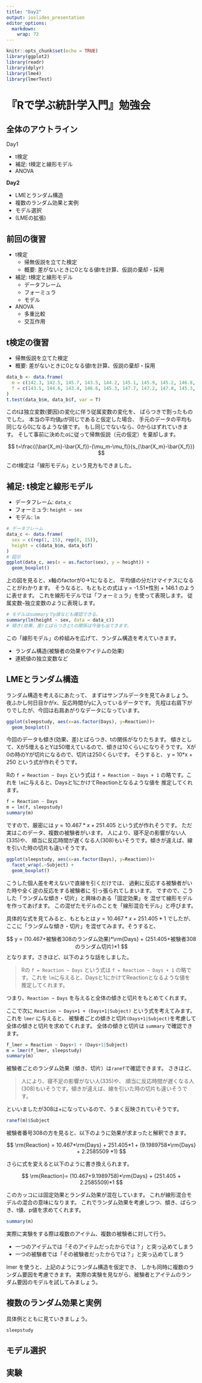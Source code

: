 ```yaml
---
title: "Day2"
output: ioslides_presentation
editor_options: 
  markdown: 
    wrap: 72
---
```


```r
knitr::opts_chunk$set(echo = TRUE)
library(ggplot2)
library(readr)
library(dplyr)
library(lme4)
library(lmerTest)
```

# 『Rで学ぶ統計学入門』勉強会

## 全体のアウトライン

Day1

-   t検定
-   補足: t検定と線形モデル
-   ANOVA

**Day2**

-   LMEとランダム構造
-   複数のランダム効果と実例
-   モデル選択
-   (LMEの拡張)

## 前回の復習

-   t検定
    -   帰無仮説を立てた検定
    -   概要: 差がないときに0となる値tを計算、仮説の棄却・採用
-   補足: t検定と線形モデル
    -   データフレーム
    -   フォーミュラ
    -   モデル
-   ANOVA
    -   多重比較
    -   交互作用

## t検定の復習

-   帰無仮説を立てた検定
-   概要: 差がないときに0となる値tを計算、仮説の棄却・採用

```r
data_b <- data.frame(
  m = c(142.3, 142.5, 145.7, 143.5, 144.2, 145.1, 145.9, 145.2, 146.8, 145.7, 145.4, 144.6, 144.2, 145.9, 142.1),
  f = c(143.5, 144.6, 143.4, 146.6, 145.3, 147.7, 147.2, 147.8, 145.3, 145.7, 147.5, 147.2, 148.8, 147.9, 143.3)
)
t.test(data_b$m, data_b$f, var = T)
```

このtは独立変数(要因)の変化に伴う従属変数の変化を、
ばらつきで割ったものでした。
本当の平均値$\mu$が同じであると仮定した場合、
手元のデータの平均も同じなら0になるような値です。
もし同じでないなら、0からはずれていきます。
そして事前に決めた$\alpha$に従って帰無仮説（元の仮定）を棄却します。

$$
t=\frac{(\bar{X_m}-\bar{X_f})-(\mu_m-\mu_f)}{s_{\bar{X_m}-\bar{X_f}}}
$$

このt検定は「線形モデル」という見方もできました。

## 補足: t検定と線形モデル

-   データフレーム: `data_c`
-   フォーミュラ: `height ~ sex`
-   モデル: `lm`

```r
# データフレーム
data_c <- data.frame(
  sex = c(rep(1, 15), rep(0, 15)),
  height = c(data_b$m, data_b$f)
)
# 図示
ggplot(data_c, aes(x = as.factor(sex), y = height)) +
  geom_boxplot()
```

上の図を見ると、x軸のfactorが0→1になると、
平均値の分だけマイナスになることがわかります。
そうなると、もともとの式は y = -1.51\*性別 + 146.1 のように表せます。
これを線形モデルでは「フォーミュラ」を使って表現します。
従属変数`~`独立変数のように表現します。

```r
# モデルはsummaryでp値なども確認できる。
summary(lm(height ~ sex, data = data_c))
# 傾き(効果、差)とばらつきとtの関係は今後も出てきます。
```

この「線形モデル」の枠組みを広げて、ランダム構造を考えていきます。

-   ランダム構造(被験者の効果やアイテムの効果)
-   連続値の独立変数など

## LMEとランダム構造

ランダム構造を考えるにあたって、 まずはサンプルデータを見てみましょう。
夜ふかし何日目かがx、反応時間がyに入っているデータです。
先程は右肩下がりでしたが、今回は右肩あがりなデータになっています。

```r
ggplot(sleepstudy, aes(x=as.factor(Days), y=Reaction))+
  geom_boxplot()
```

今回のデータも傾き(効果、差)とばらつき、tの関係がなりたちます。
傾きとして、Xが5増えるとYは50増えているので、傾きは10くらいになりそうです。
Xが0の時のYが切片になるので、切片は250くらいです。 そうすると、 y =
10\*x + 250 という式が作れそうです。

Rの `f = Reaction ~ Days` という式は  `f = Reaction ~ Days + 1` 
の略です。これを `lm`に与えると、Daysと1にかけてReactionとなるような値を
推定してくれます。

```r
f = Reaction ~ Days
m = lm(f, sleepstudy)
summary(m)
```

ですので、厳密には $y = 10.467*x + 251.405$ という式が作れそうです。
ただ実はこのデータ、複数の被験者がいます。
人により、寝不足の影響がない人(335)や、
順当に反応時間が遅くなる人(308)もいそうです。傾きが違えば、線を引いた時の切片も違いそうです。

```r
ggplot(sleepstudy, aes(x=as.factor(Days), y=Reaction))+
  facet_wrap(.~Subject) +
  geom_boxplot()
```

こうした個人差を考えないで直線を引くだけでは、
過剰に反応する被験者がいた時や全く逆の反応をする被験者に
引っ張られてしまいます。
ですので、こうした「ランダムな傾き・切片」と興味のある「固定効果」を
混ぜて線形モデルを作ってあげます。
この混ぜたモデルのことを「線形混合モデル」と呼びます。

具体的な式を見てみると、もともとは $y = 10.467*x + 251.405*1$ でしたが、
ここに「ランダムな傾き・切片」を混ぜてみます。そうすると、

$$
y = (10.467+被験者308のランダム効果)*\rm{Days} + (251.405+被験者308のランダム切片)*1
$$
となります。さきほど、以下のような話をしました。

> Rの `f = Reaction ~ Days` という式は  `f = Reaction ~ Days + 1` 
> の略です。これを `lm`に与えると、Daysと1にかけてReactionとなるような値を
> 推定してくれます。

つまり、`Reaction ~ Days` を与えると全体の傾きと切片をもとめてくれます。

ここで次に `Reaction ~ Days+1 + (Days+1|Subject)` という式を考えてみます。
これを `lmer` に与えると、
被験者ごとの傾きと切片`(Days+1|Subject)`を考慮して
全体の傾きと切片を求めてくれます。
全体の傾きと切片は `summary` で確認できます。

```r
f_lmer = Reaction ~ Days+1 + (Days+1|Subject)
m = lmer(f_lmer, sleepstudy)
summary(m)
```

被験者ごとのランダム効果（傾き、切片）は`ranef`で確認できます。
さきほど、

> 人により、寝不足の影響がない人(335)や、
> 順当に反応時間が遅くなる人(308)もいそうです。傾きが違えば、線を引いた時の切片も違いそうです。

といいましたが308は+になっているので、うまく反映されていそうです。

```r
ranef(m)$Subject
```

被験者番号308の方を見ると、以下のように効果が求まったと解釈できます。

$$
\rm{Reaction} = 10.467*\rm{Days} + 251.405*1 + (9.1989758*\rm{Days} + 2.2585509	*1)
$$

さらに式を変えると以下のように書き換えられます。

$$
\rm{Reaction}= (10.467+9.1989758)*\rm{Days} + (251.405 + 2.2585509)*1
$$

このカッコには固定効果とランダム効果が混在しています。
これが線形混合モデルの混合の意味になります。
これでランダム効果を考慮しつつ、傾き、ばらつき、t値、p値を求めてくれます。

```r
summary(m)
```

実際に実験をする際は複数のアイテム、複数の被験者に対して行う。

-   一つのアイデムでは「そのアイテムだったからでは？」と突っ込めてしまう
-   一つの被験者では「その被験者だったからでは？」と突っ込めてしまう

lmer を使うと、上記のようにランダム構造を仮定でき、
しかも同時に複数のランダム要因を考慮できます。
実際の実験を見ながら、被験者とアイテムのランダム要因のモデルを試してみましょう。

## 複数のランダム効果と実例

具体例とともに見ていきましょう。

```r
sleepstudy
```

## モデル選択

## 実験
